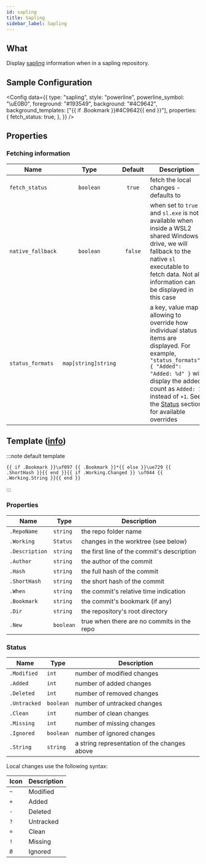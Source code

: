 ```yaml
---
id: sapling
title: Sapling
sidebar_label: Sapling
---
```


## What

Display [sapling][sapling] information when in a sapling repository.

## Sample Configuration


<Config
  data={{
    type: "sapling",
    style: "powerline",
    powerline_symbol: "\uE0B0",
    foreground: "#193549",
    background: "#4C9642",
    background_templates: ["{{ if .Bookmark }}#4C9642{{ end }}"],
    properties: {
      fetch_status: true,
    },
  }}
/>

## Properties

### Fetching information

| Name              |        Type         | Default | Description                                                                                                                                                                                                                                                      |
| ----------------- | :-----------------: | :-----: | ---------------------------------------------------------------------------------------------------------------------------------------------------------------------------------------------------------------------------------------------------------------- |
| `fetch_status`    |      `boolean`      | `true`  | fetch the local changes - defaults to                                                                                                                                                                                                                            |
| `native_fallback` |      `boolean`      | `false` | when set to `true` and `sl.exe` is not available when inside a WSL2 shared Windows drive, we will fallback to the native `sl` executable to fetch data. Not all information can be displayed in this case                                                        |
| `status_formats`  | `map[string]string` |         | a key, value map allowing to override how individual status items are displayed. For example, `"status_formats": { "Added": "Added: %d" }` will display the added count as `Added: 1` instead of `+1`. See the [Status](#status) section for available overrides |

## Template ([info][templates])

:::note default template

```template
{{ if .Bookmark }}\uf097 {{ .Bookmark }}*{{ else }}\ue729 {{ .ShortHash }}{{ end }}{{ if .Working.Changed }} \uf044 {{ .Working.String }}{{ end }}
```

:::

### Properties

| Name           | Type      | Description                                |
| -------------- | --------- | ------------------------------------------ |
| `.RepoName`    | `string`  | the repo folder name                       |
| `.Working`     | `Status`  | changes in the worktree (see below)        |
| `.Description` | `string`  | the first line of the commit's description |
| `.Author`      | `string`  | the author of the commit                   |
| `.Hash`        | `string`  | the full hash of the commit                |
| `.ShortHash`   | `string`  | the short hash of the commit               |
| `.When`        | `string`  | the commit's relative time indication      |
| `.Bookmark`    | `string`  | the commit's bookmark (if any)             |
| `.Dir`         | `string`  | the repository's root directory            |
| `.New`         | `boolean` | true when there are no commits in the repo |

### Status

| Name         | Type      | Description                                  |
| ------------ | --------- | -------------------------------------------- |
| `.Modified`  | `int`     | number of modified changes                   |
| `.Added`     | `int`     | number of added changes                      |
| `.Deleted`   | `int`     | number of removed changes                    |
| `.Untracked` | `boolean` | number of untracked changes                  |
| `.Clean`     | `int`     | number of clean changes                      |
| `.Missing`   | `int`     | number of missing changes                    |
| `.Ignored`   | `boolean` | number of ignored changes                    |
| `.String`    | `string`  | a string representation of the changes above |

Local changes use the following syntax:

| Icon | Description |
| ---- | ----------- |
| `~`  | Modified    |
| `+`  | Added       |
| `-`  | Deleted     |
| `?`  | Untracked   |
| `=`  | Clean       |
| `!`  | Missing     |
| `Ø`  | Ignored     |

[sapling]: https://sapling-scm.com/
[templates]: /docs/configuration/templates
